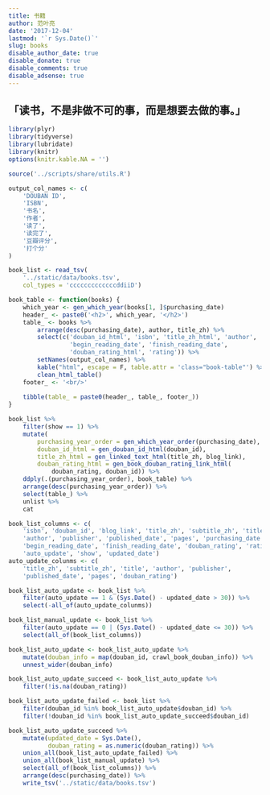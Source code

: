 ```yaml
---
title: 书籍
author: 范叶亮
date: '2017-12-04'
lastmod: '`r Sys.Date()`'
slug: books
disable_author_date: true
disable_donate: true
disable_comments: true
disable_adsense: true
---
```


## 「读书，不是非做不可的事，而是想要去做的事。」

```r
library(plyr)
library(tidyverse)
library(lubridate)
library(knitr)
options(knitr.kable.NA = '')

source('../scripts/share/utils.R')
```

```r
output_col_names <- c(
    'DOUBAN ID',
    'ISBN',
    '书名',
    '作者',
    '读了',
    '读完了',
    '豆瓣评分',
    '打个分'
)

book_list <- read_tsv(
    '../static/data/books.tsv',
    col_types = 'cccccccccccccddiiD')

book_table <- function(books) {
    which_year <- gen_which_year(books[1, ]$purchasing_date)
    header_ <- paste0('<h2>', which_year, '</h2>')
    table_ <- books %>%
        arrange(desc(purchasing_date), author, title_zh) %>%
        select(c('douban_id_html', 'isbn', 'title_zh_html', 'author',
                 'begin_reading_date', 'finish_reading_date',
                 'douban_rating_html', 'rating')) %>%
        setNames(output_col_names) %>%
        kable("html", escape = F, table.attr = 'class="book-table"') %>%
        clean_html_table()
    footer_ <- '<br/>'
    
    tibble(table_ = paste0(header_, table_, footer_))
}

book_list %>%
    filter(show == 1) %>%
    mutate(
        purchasing_year_order = gen_which_year_order(purchasing_date),
        douban_id_html = gen_douban_id_html(douban_id),
        title_zh_html = gen_linked_text_html(title_zh, blog_link),
        douban_rating_html = gen_book_douban_rating_link_html(
            douban_rating, douban_id)) %>%
    ddply(.(purchasing_year_order), book_table) %>%
    arrange(desc(purchasing_year_order)) %>%
    select(table_) %>%
    unlist %>%
    cat
```

```r
book_list_columns <- c(
    'isbn', 'douban_id', 'blog_link', 'title_zh', 'subtitle_zh', 'title',
    'author', 'publisher', 'published_date', 'pages', 'purchasing_date',
    'begin_reading_date', 'finish_reading_date', 'douban_rating', 'rating',
    'auto_update', 'show', 'updated_date')
auto_update_colunms <- c(
    'title_zh', 'subtitle_zh', 'title', 'author', 'publisher',
    'published_date', 'pages', 'douban_rating')

book_list_auto_update <- book_list %>%
    filter(auto_update == 1 & (Sys.Date() - updated_date > 30)) %>%
    select(-all_of(auto_update_colunms))

book_list_manual_update <- book_list %>%
    filter(auto_update == 0 | (Sys.Date() - updated_date <= 30)) %>%
    select(all_of(book_list_columns))

book_list_auto_update <- book_list_auto_update %>%
    mutate(douban_info = map(douban_id, crawl_book_douban_info)) %>%
    unnest_wider(douban_info)

book_list_auto_update_succeed <- book_list_auto_update %>%
    filter(!is.na(douban_rating))

book_list_auto_update_failed <- book_list %>%
    filter(douban_id %in% book_list_auto_update$douban_id) %>%
    filter(!douban_id %in% book_list_auto_update_succeed$douban_id)

book_list_auto_update_succeed %>%
    mutate(updated_date = Sys.Date(),
           douban_rating = as.numeric(douban_rating)) %>%
    union_all(book_list_auto_update_failed) %>%
    union_all(book_list_manual_update) %>%
    select(all_of(book_list_columns)) %>%
    arrange(desc(purchasing_date)) %>%
    write_tsv('../static/data/books.tsv')
```
